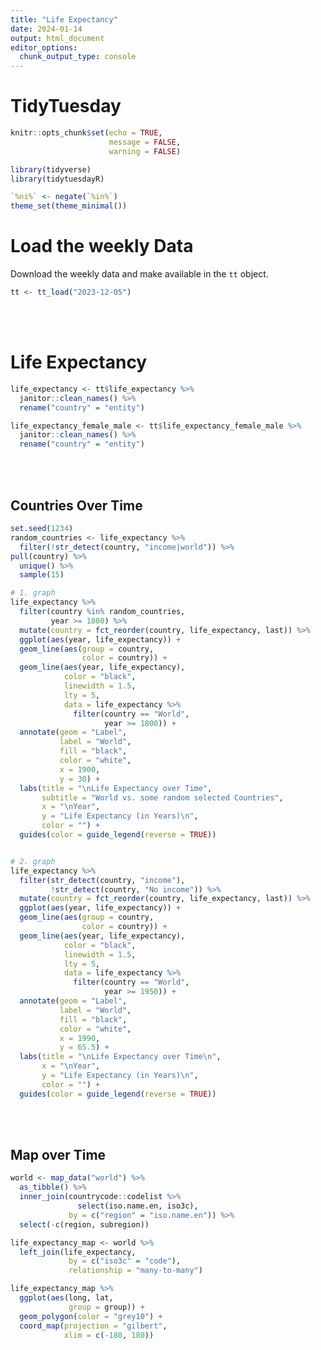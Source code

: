 ```yaml
---
title: "Life Expectancy"
date: 2024-01-14
output: html_document
editor_options: 
  chunk_output_type: console
---
```


# TidyTuesday

```r
knitr::opts_chunk$set(echo = TRUE, 
                      message = FALSE,
                      warning = FALSE)

library(tidyverse)
library(tidytuesdayR)

`%ni%` <- negate(`%in%`)
theme_set(theme_minimal())
```

# Load the weekly Data

Download the weekly data and make available in the `tt` object.

```r
tt <- tt_load("2023-12-05")
```

\
\

# Life Expectancy
```r
life_expectancy <- tt$life_expectancy %>% 
  janitor::clean_names() %>%
  rename("country" = "entity")

life_expectancy_female_male <- tt$life_expectancy_female_male %>% 
  janitor::clean_names() %>% 
  rename("country" = "entity")
```

\
\

## Countries Over Time
```r
set.seed(1234)
random_countries <- life_expectancy %>% 
  filter(!str_detect(country, "income|world")) %>%
pull(country) %>% 
  unique() %>% 
  sample(15)

# 1. graph
life_expectancy %>% 
  filter(country %in% random_countries,
         year >= 1800) %>% 
  mutate(country = fct_reorder(country, life_expectancy, last)) %>% 
  ggplot(aes(year, life_expectancy)) + 
  geom_line(aes(group = country,
                color = country)) + 
  geom_line(aes(year, life_expectancy),
            color = "black",
            linewidth = 1.5,
            lty = 5,
            data = life_expectancy %>% 
              filter(country == "World",
                     year >= 1800)) +
  annotate(geom = "Label",
           label = "World",
           fill = "black",
           color = "white",
           x = 1900,
           y = 30) +
  labs(title = "\nLife Expectancy over Time",
       subtitle = "World vs. some random selected Countries",
       x = "\nYear",
       y = "Life Expectancy (in Years)\n",
       color = "") + 
  guides(color = guide_legend(reverse = TRUE))


# 2. graph
life_expectancy %>% 
  filter(str_detect(country, "income"),
         !str_detect(country, "No income")) %>% 
  mutate(country = fct_reorder(country, life_expectancy, last)) %>% 
  ggplot(aes(year, life_expectancy)) + 
  geom_line(aes(group = country,
                color = country)) + 
  geom_line(aes(year, life_expectancy),
            color = "black",
            linewidth = 1.5,
            lty = 5,
            data = life_expectancy %>% 
              filter(country == "World",
                     year >= 1950)) + 
  annotate(geom = "Label",
           label = "World",
           fill = "black",
           color = "white",
           x = 1990,
           y = 65.5) +
  labs(title = "\nLife Expectancy over Time\n",
       x = "\nYear",
       y = "Life Expectancy (in Years)\n",
       color = "") + 
  guides(color = guide_legend(reverse = TRUE))
```

\
\

## Map over Time
```r
world <- map_data("world") %>% 
  as_tibble() %>% 
  inner_join(countrycode::codelist %>% 
               select(iso.name.en, iso3c),
             by = c("region" = "iso.name.en")) %>% 
  select(-c(region, subregion))

life_expectancy_map <- world %>% 
  left_join(life_expectancy,
             by = c("iso3c" = "code"),
             relationship = "many-to-many")

life_expectancy_map %>% 
  ggplot(aes(long, lat,
             group = group)) + 
  geom_polygon(color = "grey10") + 
  coord_map(projection = "gilbert",
            xlim = c(-180, 180))
```

